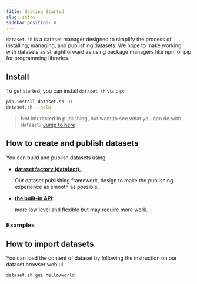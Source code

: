 ```yaml
---
title: Getting Started
slug: intro
sidebar_position: 0
---
```


`dataset.sh` is a dataset manager designed to simplify the process of installing, managing, and publishing datasets.
We hope to make working with datasets as straightforward as using package managers like npm or pip for programming
libraries.

## Install

To get started, you can install `dataset.sh` via pip:

```bash
pip install dataset.sh -U
dataset.sh --help
```


> Not interested in publishing, but want to see what you can do with dataset?
> [Jump to here](#how-to-import-datasets)

## How to create and publish datasets

You can build and publish datasets using

* [**dataset factory (datafact)** ](/docs/create-dataset/datafact/intro).

     Our dataset publishing framework, design to make the publishing experience as smooth as possible.

* [**the built-in API**](/docs/create-dataset/via-api):

    more low level and flexible but may require more work.



### Examples

<DatasetCreationContent/>

## How to import datasets

You can load the content of dataset by following the instruction on our dataset browser web ui.

```shell title="open gui from command line"
dataset.sh gui hello/world
```


[//]: # (## Application Showcases)

[//]: # ()
[//]: # (### Examples)

[//]: # (<DatasetApplicationContent/>)
